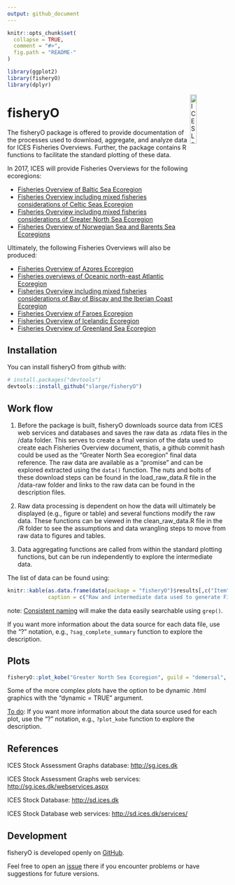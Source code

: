 ```yaml
---
output: github_document
---
```


<!-- README.md is generated from README.Rmd. Please edit that file -->

```r
knitr::opts_chunk$set(
  collapse = TRUE,
  comment = "#>",
  fig.path = "README-"
)

library(ggplot2)
library(fisheryO)
library(dplyr)
```

[<img align="right" alt="ICES Logo" width="17%" height="17%" src="http://ices.dk/_layouts/15/1033/images/icesimg/iceslogo.png">](http://ices.dk)

# fisheryO

The fisheryO package is offered to provide documentation of the processes used to download, aggregate, and analyze data for ICES Fisheries Overviews. Further, the package contains R functions to facilitate the standard plotting of these data.

In 2017, ICES will provide Fisheries Overviews for the following ecoregions:

* [Fisheries Overview of Baltic Sea Ecoregion](https://community.ices.dk/Advice/Advice2017/BalticSea/Draft_advice/BalticSeaEcoregion_FisheriesOverviews.docx?Web=1)
* [Fisheries Overview including mixed fisheries considerations of Celtic Seas Ecoregion](https://community.ices.dk/Advice/Advice2017/CelticSea/Draft_advice/CelticSeasEcoregion_FisheriesOverviews.docx?Web=1)
* [Fisheries Overview including mixed fisheries considerations of Greater North Sea Ecoregion](https://community.ices.dk/Advice/Advice2017/NorthSea/Draft_advice/GreaterNorthSeaEcoregion_FisheriesOverviews.docx?Web=1)
* [Fisheries Overview of Norwegian Sea and Barents Sea Ecoregions](https://community.ices.dk/Advice/Advice2017/BarentsSea/Draft_advice/NorwegianSeaBarentsSeaEcoregions_FisheriesOverviews.docx?Web=1)


Ultimately, the following Fisheries Overviews will also be produced:

* [Fisheries Overview of Azores Ecoregion](https://community.ices.dk/Advice/Advice2016/Widely/Draft_advice/AzoresEcoregion_FisheriesOverviews.docx?Web=1)
* [Fisheries overviews of Oceanic north-east Atlantic Ecoregion](https://community.ices.dk/Advice/Advice2016/Widely/Draft_advice/OceanicNortheastAtlanticEcoregion_FisheriesOverviews.docx?Web=1)
* [Fisheries Overview including mixed fisheries considerations of Bay of Biscay and the Iberian Coast Ecoregion](https://community.ices.dk/Advice/Advice2016/Biscay/Draft_advice/BayofBiscayandtheIberianCoastEcoregion_FisheriesOverviews.docx?Web=1)
* [Fisheries Overview of Faroes Ecoregion](https://community.ices.dk/Advice/Advice2016/Faroes/Draft_advice/FaroesEcoregion_FisheriesOverviews.docx?Web=1)
* [Fisheries Overview of Icelandic Ecoregion](https://community.ices.dk/Advice/Advice2016/Iceland/Draft_advice/IcelandicEcoregion_FisheriesOverviews.docx?Web=1)
* [Fisheries Overview of Greenland Sea Ecoregion](https://community.ices.dk/Advice/Advice2016/Iceland/Draft_advice/GreenlandSeaEcoregion_FisheriesOverviews.docx?Web=1)

## Installation

You can install fisheryO from github with:

```r
# install.packages("devtools")
devtools::install_github("slarge/fisheryO")
```


## Work flow

1. Before the package is built, fisheryO downloads source data from ICES web services and databases and saves the raw data as .rdata files in the /data folder. This serves to create a final version of the data used to create each Fisheries Overview document, thatis, a github commit hash could be used as the "Greater North Sea ecoregion" final data reference. The raw data are available as a "promise" and can be explored extracted using the `data()` function. The nuts and bolts of these download steps can be found in the load_raw_data.R file in the /data-raw folder and links to the raw data can be found in the description files.

2. Raw data processing is dependent on how the data will ultimately be displayed (e.g., figure or table) and several functions modify the raw data. These functions can be viewed in the clean_raw_data.R file in the /R folder to see the assumptions and data wrangling steps to move from raw data to figures and tables.

3. Data aggregating functions are called from within the standard plotting functions, but can be run independently to explore the intermediate data.

The list of data can be found using:
```r
knitr::kable(as.data.frame(data(package = "fisheryO")$results[,c("Item", "Title")]),
             caption = c("Raw and intermediate data used to generate Fisheries Overviews"))
```

note: [Consistent naming](https://github.com/slarge/fisheryO/issues/11) will make the data easily searchable using `grep()`.

If you want more information about the data source for each data file, use the "?<data_name>" notation, e.g., `?sag_complete_summary` function to explore the description.

## Plots

```r

fisheryO::plot_kobe("Greater North Sea Ecoregion", guild = "demersal", return_plot = TRUE, dynamic = FALSE)
```

Some of the more complex plots have the option to be dynamic .html graphics with the "dynamic = TRUE" argument.

[To do](https://github.com/slarge/fisheryO/issues/12): If you want more information about the data source used for each plot, use the "?<plot_function>" notation, e.g., `?plot_kobe` function to explore the description.


References
----------

ICES Stock Assessment Graphs database: <http://sg.ices.dk>

ICES Stock Assessment Graphs web services: <http://sg.ices.dk/webservices.aspx>

ICES Stock Database: <http://sd.ices.dk>

ICES Stock Database web services: <http://sd.ices.dk/services/>

Development
-----------

fisheryO is developed openly on [GitHub](https://github.com/slarge/fisheryO).

Feel free to open an [issue](https://github.com/slarge/fisheryO/issues) there if you encounter problems or have suggestions for future versions.

